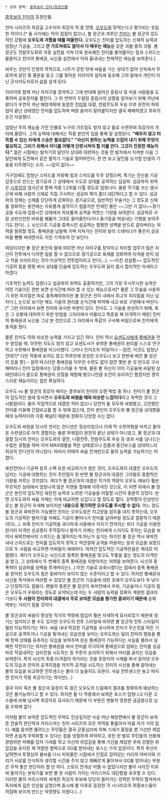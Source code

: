  * 상위 항목: [[쿵후보이 친미/등장인물]]

[[쿵후보이 친미]]의 등장인물.

친미 시리즈의 최강급 고수이자 최강의 적 중 한명. [[오우도]]와 맞먹는다고 평가되는 유일한 적이다.[* 둘 사이에는 딱히 접점이 없으나, 볼 장군과 겨루던 [[친미]]는 볼 장군의 압도적인 강함에 '''오우도와 겨뤘을 때를 떠올린다.''' 오우도는 친미를 압도하는 신체적 능력과 엄청난 기공술, 그리고 '''안 가르쳐줘도 알아서 다 배우는 재능'''을 갖춘 괴물 중의 괴물. 볼 장군도 천람무도회와 각종 실전을 거쳐 더욱 원숙해진 친미를 몰아붙이는 힘과 스피드는 물론이고 친미의 통배권, 뇌신을 실전에서 익혀 흉내내는 천재적인 재능을 보여준다.]

싸우는 것만이 인생의 목적으로, 너무가 강한 탓에 싸움을 거는 상대가 없어 산속에서 무료하게 살던 중 풍문을 듣고 그를 찾아온 지라이의 설득에 동조해 그의 밑에서 개인이 아닌 군사지도자로서 삶을 살게 된다.

지라이와 함께 카난 자치구를 장악하고 그에 반대해 일어선 흥림사 및 마을 사람들을 도륙하며 공포정치를 펼친다. 그 뒤 연락이 두절된 흥림사의 상황을 알아보기 위해 카난에 왔다가 우연히 카난 해방계획에 동참한 [[친미]]와 대결, 천람무도회 우승 이후 완전히 파워업이 끝난 상태였던 친미를 압도하며 벼랑 끝까지 밑어붙이지만 결국 패배하였고 최후의 순간 자살했다.

엄청난 무의 재능을 가진 인물로 누구의 가르침도 받지 않고 홀로 수련하여 최강자의 자리에 올랐다. 그의 능력에 대해서는 작중 본인의 입을 통해 잘 설명된다. '''"배우지 않고 터득할 수 있는 자에게 스승은 필요없다."''' '''"자신이 원하는 능력을 끄집어 내기 위해 무엇이 필요하고, 그러기 위해서 어디를 어떻게 단련시켜야 할 지를 안다. 그것이 진정한 재능이다."''' 젊은 시절에는 발차기의 달인이 상대와 대련하는 것을 먼 발치에서 지켜본 다음 그 달인에게 도전해서 같은 발차기 기술로 털어버린다. 한 번 보고 달인을 능가할 만큼의 기술을 터득했다는 소리. ~~답이 없다~~

거구임에도 엄청난 스피드를 자랑해 힘과 스피드를 두루 갖췄으며, 특기는 전신을 기공갑옷으로 만드는 경기공과 그 상태에서 수도로 상대를 공격하는 섬공파. 섬공파의 위력은 [[시후앙]]의 염사곤과 함께 작중 1,2위를 다툴 정도로 엄청나다. 물론 무기를 쓰는 염사곤에 비해 사람의 신체로 직접 구사하는 섬공파 쪽이 좀더 대단하다고 할 수 있다. 섬공파의 정체는 신체를 단단하게 강화하는 경기공으로, 일반적인 무술가는 그 정도로 신체를 경화하는 동안에는 자유롭게 움직이기 힘들지만 천재인 볼은 ~~그딴 거 없다~~경기공을 수도에 집중시킨 상태에서 자유롭게 공격을 퍼붓는 기량을 보여준다. 섬공파로 사람 상반신만한 바위를 꿰뚫어 그대로 들어올린다거나 돌기둥을 박살내는 기행을 보여주기도 한다(...). 뇌신으로 기공을 증폭시킨 섬공파는 멀쩡한 성벽을 반으로 갈라버리는 위력을 발휘할 정도. 통배권을 남발해 가며 지쳐가는 친미와 달리 스태미너가 좋은지 섬공파를 뻥뻥 써대면서도 지친 기색조차 안 보인다.

여담이지만 볼 장군 본인의 말에 따르면 카난 자치구를 장악하고 처리할 업무가 많은 자신이 전투에서 다치면 일을 할 수 없으므로 경기공으로 육체를 강화하여 타격을 받지 않고 적을 쓰러뜨리는 것이 이상적인 전투법이라고 한다(...). ~~미친 성실함~~ 압도적인 기공의 힘을 펑펑 써서 상대를 단숨에 압도하는 오우도와 달리 몹시 합리적인 자세라고 하겠다.

기초적인 능력도 엄청나고 섬공파의 위력도 출중하지만, 그의 가장 무시무시한 능력은 어떤 기술이든 한번 보면 순식간에 따라 할 수 있는 재능으로서[* 물론 그 무술을 사용하기 위한 피지컬은 따로 충족해야하지만 볼 장군은 친미 내에서 최고의 피지컬을 지닌 남자다.], 눈으로 보기만 해도 기술의 원리를 순식간에 파악해 내고 바로 구현해내 버린다.[* 그런 의미에서 보면 친미와 유사한 부분이 있다. 친미도 그 기술을 완성하기 위해, 혹은 그 상황에 대처하기 위한 방법을 그자리에서 떠올리고 특훈을 해 타개하기 때문] 친미의 통배권과 뇌신을 그냥 본 것만으로 그 자리에서 똑같이 구사해 버림으로써 친미에게 충격을 줬다.

물론 친미도 이와 비슷한 능력을 가지고 있긴 하다. 친미 역시 [[요센도사]]에게 [[통배권]]을 전수 받았을 때, 아무런 지도도 받지 않고 요센도사가 보여준 통배권의 원리를 스스로 연구하고 수련해서 통배권을 마스터했다. 그러나 친미조차 10일이나 --잠깐, 이것도 엄청난 건데?[* 다만 작중에 보지도 않고 하루만에 완성한 오우도나 보고 한번에 배낀 볼 장군이 있을 뿐]-- 걸려 마스터한 통배권을 아무런 수련도 없이 잠깐 몇번 본 것 만으로 구사해버리니 친미 입장에서는 당황스러울 수 밖에. 물론 볼 자신이 이미 기공술에 숙달된 상태인데다가 몸으로 통배권의 성질을 체험해 봤으니만큼 조건이 유리하긴 했겠지만 경악스러운 재능이라는 점은 확실하다.

오우도 vs 볼 장군의 최강자 매치는 쿵후보이 친미의 오랜 떡밥 중 하나. 친미가 볼 장군의 압도적인 힘에 맞서면서 '''오우도와 싸웠을 때와 비슷한 느낌이다'''라고 독백한 것이 그 시발점이다. 둘이 직접적으로 대결한 적이 없으니 당연히 둘 모두와 싸웠봤고, 고전했던 친미를 이용해 간접비교를 할 수 밖에 없는데, 친미 본인이 오우도와 볼 장군을 상대했을 때의 능력차이와 각종 패널티 때문에 정확히 단정할 수는 없다.

오우도와 싸웠을 당시의 친미는 컨디션은 정상이었으나 이제 막 수련여행을 마치고 돌아온 수련생으로 아직 경험치는 물론 파워업이 완전히 끝난 상태가 아니었고, 볼 장군과 대결할 당시의 친미는 오우도와의 결전, 나잘전투, 천람무도회 우승 등 생과 사를 넘나드는 수많은 경험을 하며 이미 MAX레벨을 찍은 상태였으나 잡졸과 중간보스를 상대하느라 최상의 컨디션이 아니었다. 따라서 이때의 싸움 전개만으로 둘의 능력을 가늠하기는 어렵다.

육탄전이나 기공력 등의 스펙 또한 비교하기가 힘든 것이, 오우도와의 대결은 오우도의 넘치는 기공에 대항하는 것이 주안점이 된 반면 볼 장군과의 대결은 그야말로 종합적인 기량을 겨루는 것이었다. 게다가 볼 장군과의 대결은 작가의 역량이 오우도 때보다 훨씬 무르익은 상태에서 엄청나게 많은 지면을 할애해 이루어진 것으로, 이 지면 위에서 볼 장군은 본인의 압도적인 육탄전 능력과 노련한 기공술을 어필할 시간이 충분히 있었다. 반면 오우도와의 싸움 자체는 이에 비교하면 싱겁다고 할 정도로 짧다. 강력함의 인상만으로는 볼 장군이 우세해 보이지만 '''내용으로 평가하면 오우도를 무시할 수 없다.''' 어느 정도 볼 장군과 육박전이 가능했던 친미는 오우도랑은 치고받을 엄두를 내지 못하는데, 오우도의 기공력은 발차기를 피해도 기공이 뻗어나가 친미를 날려버릴 정도로 절륜하기 때문이다(...). 비록 친미가 기공력을 과다하게 사용해서 지치기 전까지는 죄다 기공을 이용한 원거리 타격만 성공했지 주먹질이나 발차기 자체는 친미에게 스치지도 못하는 모습을 보여서 육박전에서의 스피드는 좀 떨어지는게 아닌가 싶기는 하지만 볼 장군 역시 육박전 내내 스피드로는 친미를 압도하지 못하고 역관절에 공격을 허용하는 등의 모습을 보였으므로 두 사람을 비교하면 어찌될지 애매하다. 여하간 압도적인 기공력만큼은 제대로 어필했다. 게다가 오우도는 뇌신으로 증폭된 통배권을 맞고도 무릎을 꿇는 정도의 타격만을 받고, 그 상태에서 두 번째의 증폭 통배권을 되받아치는 저력을 보여준다. 뇌신의 증폭력이 섬공파를 성벽을 쪼개버리는(...) 미친 기술로 승화시켰다는 점에서 증폭 통배권을 받아친 오우도의 힘은 밑바닥이 보이지 않는 수준이라고 할 수 있다. 하지만 통배권과 뇌신을 즉석에서 따라할 수 있었던 볼 장군의 기공술에 대한 조예가 오우도보다 꼭 낮다고 단정하기도 힘들다. 팬들의 중론은 볼 장군이 육박전에서 우위, 기공술이나 기공의 힘은 오우도가 우위라는 정도로 요약되는데 이는 두 사람의 능력을 정확히 계량한 결과라기보다 '''두 사람이 친미와의 대결에서 주로 보여준 모습을 평가한 결과이기 때문에''' 승패 여부는 가리기 힘들 것이다. 

볼 장군과의 싸움이 향상된 작가의 역량에 힘입어 훨씬 자세하게 묘사되었기 때문에 생기는 일이라고 볼 수도 있지만 오우도의 전투 스타일에 비하면 볼 장군의 전투 스타일이 훨씬 지능적이기는 하다. 싸움 내내 막강한 기공력을 과시하며 친미가 무슨짓을 하든 기공으로 공격하거나 기공을 튕겨내는 모습만을 보이는 오우도와는 달리 친미의 행동을 통해 현재 상태를 유추하는 모습을 보여주며 왼손 통배권이 가능하다는 사실을 몰라서 실패한 작전이기는 하지만 통배권을 써서 친미를 자극하여 통배권으로 덤비는 친미를 섬공파로 작살내려는 심리전을 시도하는 등 꾸준히 승리하기 위해서 머리를 굴리는 모습을 보여준다. 특히 뇌신의 최종 타격점이 목이라는 것을 호랑이의 시체를 봐서 알아낸 오우도의 모습과 친미의 공격지점을 마지막 공격을 시도하는 친미의 시선을 통해 알아내는 볼의 모습을 비교하면 전투센스는 볼이 더 높을지도 모른다. 사실 전투센스만 놓고 따지면 친미가 작중 최강이기는 하지만(...)

결국 이미 죽은 볼 장군과 등장이 뚝 끊긴 오우도의 드림매치 결과를 정확하게 예상하는 것은 불가능하다고 할 수 있다. 하지만 둘 다 작중에서 보여준 포스가 엄청나고 다른 고수들에 비해 넘사벽 최강자로 묘사되기 때문에 이 부분은 팬들의 영원한 궁금증으로 남을 수밖에 없다.

이처럼 볼이 보여준 압도적인 무력도 인상깊지만 사실 카난 해방편에서 볼 장군이 보여준 전술적 판단력과 카리스마는 친미 시리즈의 모든 악역을 통틀어서 따를 자가 거의 없다. 예를 들자면 몰려드는 주민들은 결국 군중심리에 의해 기세가 올랐을 뿐 기선만 제압하면 손쉽게 무력화할 수 있다는 점을 냉철하게 파악하고, 포탄 한 발로 주민들의 선봉에 광범위한 피해를 입혀 기세를 꺾고 자신의 위압감을 통해 기선을 제압한 후에 강렬한 위압감을 유지한 채 적절한 협박으로 GG를 받아내는 포스는 가히 압권이다. 특히 푸신이 날뛰면서 투쟁심의 불씨를 다시 피워올린 시점에서 인질로 잡혀있는 키리의 아버지와 키리가 서로를 인식하자 생각할 시간을 주지 않고 재빠르게 몰아쳐서 GG를 받아내는 부분은 무척 좋은 판단이라 할 만 하다. 스토리 전개상 어쩔 수 없었다지만 볼이 사라진 이후에 돌아가는 분위기를 보면 볼 한 사람이 가지는 카리스마도 대단함을 유추할 수 있다. 이러한 볼의 카리스마와 세계관 최강자 후보에 당당히 들어가는 강력한 무력이 합쳐져서 독자에게 깊은 인상을 남겼으며 동시에 볼 이후로 등장한 각 시나리오의 최종보스들이 허접해 보이게 만드는 악영향도 끼쳤다.(...)
